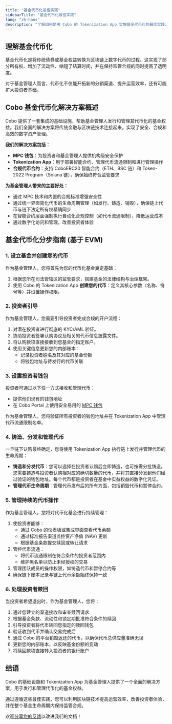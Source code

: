 ```yaml
---
title: "基金代币化最佳实践"
sidebarTitle: "基金代币化最佳实践"
lang: "zh-hans"
description: "了解如何使用 Cobo 的 Tokenization App 实施基金代币化的最佳实践，覆盖从基金设立到投资者赎回的全流程。"
---
```


## 理解基金代币化

基金代币化是将传统债券或基金权益转换为区块链上数字代币的过程。这实现了部分所有权、增加了流动性、缩短了结算时间，并在保持监管合规的同时提高了透明度。

对于基金管理人而言，代币化不仅能开拓新的分销渠道、提升运营效率，还有可能扩大投资者基础。

## Cobo 基金代币化解决方案概述

Cobo 提供了一套集成的基础设施，帮助基金管理人发行和管理其代币化的基金权益。我们全面的解决方案将传统金融与区块链技术连接起来，实现了安全、合规和高效的数字资产管理。

**我们的解决方案包括：**
- **MPC 钱包**：为投资者和基金管理人提供机构级安全保护
- **Tokenization App**：用于部署智能合约、管理代币流通限制和进行管理操作
- **合规代币合约**：支持 CoboERC20 智能合约（ETH、BSC 链）和 Token-2022 Program（Solana 链），确保始终符合监管要求

**为基金管理人带来的主要好处：**
- 通过 MPC 技术和内置的合规标准增强安全性
- 通过统一界面简化代币的生命周期管理（如发行、铸造、销毁），确保链上代币与链下法定所有权精确同步
- 在智能合约层面强制执行自动化合规控制（如代币流通限制），降低运营成本
- 通过数字化访问和管理，改善投资者体验

## 基金代币化分步指南 (基于 EVM)

### 1. 设立基金并创建您的代币

作为基金管理人，您将首先为您的代币化基金奠定基础：

1. 根据您所在司法管辖区的监管要求，搭建基金的法律结构与治理框架。
2. 使用 Cobo 的 Tokenization App **创建您的代币**：定义其核心参数（名称、符号等）并设置操作权限。

### 2. 投资者引导

作为基金管理人，您需要引导投资者完成合规的开户流程：

1. 对潜在投资者进行彻底的 KYC/AML 验证。
2. 协助投资者签署认购协议及相关的代币信息披露文件。
3. 将认购款项直接接收到您基金的指定账户。
4. 使用关键信息更新您的内部账本：
   - 记录投资者姓名及其对应的基金份额
   - 将钱包地址与待发行的代币关联

### 3. 设置投资者钱包

投资者可通过以下任一方式接收和管理代币：

- 提供他们现有的钱包地址
- 在 Cobo Portal 上使用安全易用的 [MPC 钱包](/cn/portal/mpc-wallets/introduction)

作为基金管理人，您将验证所有投资者的钱包地址并在 Tokenization App 中管理代币流通限制名单。

### 4. 铸造、分发和管理代币

一旦链下认购最终确定，您将使用 Tokenization App 执行链上发行并管理代币的生命周期：

- **铸造和分发代币**：您可以选择在投资者认购后立即铸造，也可按需分批铸造。您需要铸造与投资者认购相对应的确切数量的代币，并将其直接分发到他们经过验证的钱包地址。每个代币都是投资者在基金中实益权益的数字化凭证。
- **管理代币生命周期**：管理代币发布后的所有方面，包括销毁代币和暂停合约。

### 5. 管理持续的代币操作

作为基金管理人，您将对代币化基金进行持续管理：

1. 使投资者能够：
   - 通过 Cobo 的仪表板或集成界面查看代币余额
   - 通过标准报告渠道监控资产净值 (NAV) 更新
   - 根据基金条款提交赎回或转让请求
2. 管控代币流通：
   - 将代币流通限制在符合条件的投资者范围内
   - 维护黑名单以防止未经授权的交易
3. 管理团队成员的操作权限，如铸造代币和暂停合约等
4. 确保链下账本记录与链上代币余额始终保持一致

### 6. 处理投资者赎回

当投资者希望退出时，作为基金管理人，您将：

1. 通过您建立的渠道接收和审查赎回请求
2. 根据基金条款、流动性和锁定期批准符合条件的赎回
3. 引导投资者将代币转回您指定的赎回钱包
4. 验证收到代币并确认交易完成后
5. 通过 Cobo 的平台销毁返还的代币，以确保代币总供应量准确无误
6. 更新您的内部账本，以反映基金份额的变动
7. 将赎回款项直接转入投资者的银行账户

## 结语

Cobo 的基础设施和 Tokenization App 为基金管理人提供了一个全面的解决方案，用于发行和管理代币化的基金权益。

通过遵循这些最佳实践，您可以利用区块链技术提高运营效率，改善投资者体验，并在整个基金生命周期内保持监管合规。

<Tip>欢迎[分享您的反馈](https://forms.zohopublic.com/cobo/form/DocumentFeedbackForm/formperma/QvLOhxJv1_JMsJ-1dleZ8Itb_7rzN-LtgvsDdxosoVI?referrername=manuals)以改进我们的文档！</Tip>